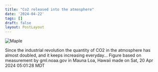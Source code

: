 ```yaml
---
title: "Co2 released into the atmosphere"
date: '2024-04-22'
tags: []
draft: false
layout: PostLayout
---
```


<div className="flex justify-center">
<div className="my-1 w-full px-2 xl:my-1 xl:w-1/2 xl:px-2">
    <img src="https://willpolesa.pythonanywhere.com/static/counter_videos/counter.gif" alt="Maple" className="mx-auto h-58 w-auto" />
</div>
</div>

Since the industrial revolution the quantity of CO2 in the atmosphere has almost doubled, and it keeps increasing everyday...  Figure based on measurement by gml.noaa.gov in Mauna Loa, Hawaii made on Sat, 20 Apr 2024 05:01:28 MDT
